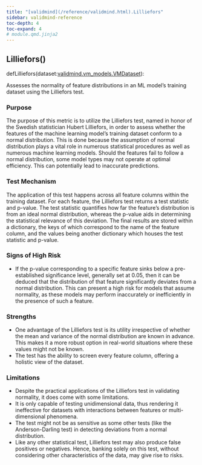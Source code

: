 ```yaml
---
title: "[validmind](/reference/validmind.html).Lilliefors"
sidebar: validmind-reference
toc-depth: 4
toc-expand: 4
# module.qmd.jinja2
---
```


<!-- function.qmd.jinja2 -->

## Lilliefors[()]{.muted}

<!-- signatures.jinja2 -->

::: {.signature}

<span class="kw">def</span><span class="name">Lilliefors</span>(<span class="param"><span class="n">dataset</span><span class="p">:</span><!-- types.jinja2 - format_type --><a href="/reference/validmind/vm_models.html#class-vmdataset">validmind.vm_models.VMDataset</a></span>):

:::

<!-- docstring.jinja2 -->

Assesses the normality of feature distributions in an ML model's training dataset using the Lilliefors test.

### Purpose

The purpose of this metric is to utilize the Lilliefors test, named in honor of the Swedish statistician Hubert Lilliefors, in order to assess whether the features of the machine learning model's training dataset conform to a normal distribution. This is done because the assumption of normal distribution plays a vital role in numerous statistical procedures as well as numerous machine learning models. Should the features fail to follow a normal distribution, some model types may not operate at optimal efficiency. This can potentially lead to inaccurate predictions.

### Test Mechanism

The application of this test happens across all feature columns within the training dataset. For each feature, the Lilliefors test returns a test statistic and p-value. The test statistic quantifies how far the feature's distribution is from an ideal normal distribution, whereas the p-value aids in determining the statistical relevance of this deviation. The final results are stored within a dictionary, the keys of which correspond to the name of the feature column, and the values being another dictionary which houses the test statistic and p-value.

### Signs of High Risk

- If the p-value corresponding to a specific feature sinks below a pre-established significance level, generally set at 0.05, then it can be deduced that the distribution of that feature significantly deviates from a normal distribution. This can present a high risk for models that assume normality, as these models may perform inaccurately or inefficiently in the presence of such a feature.

### Strengths

- One advantage of the Lilliefors test is its utility irrespective of whether the mean and variance of the normal distribution are known in advance. This makes it a more robust option in real-world situations where these values might not be known.
- The test has the ability to screen every feature column, offering a holistic view of the dataset.

### Limitations

- Despite the practical applications of the Lilliefors test in validating normality, it does come with some limitations.
- It is only capable of testing unidimensional data, thus rendering it ineffective for datasets with interactions between features or multi-dimensional phenomena.
- The test might not be as sensitive as some other tests (like the Anderson-Darling test) in detecting deviations from a normal distribution.
- Like any other statistical test, Lilliefors test may also produce false positives or negatives. Hence, banking solely on this test, without considering other characteristics of the data, may give rise to risks.
